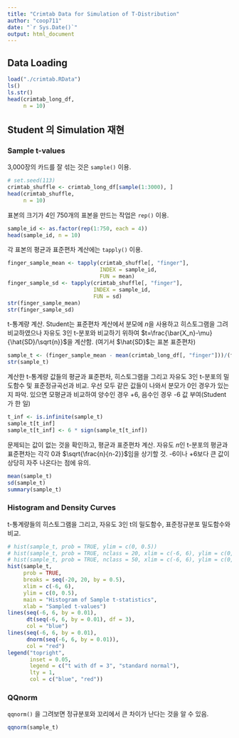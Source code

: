 ```yaml
---
title: "Crimtab Data for Simulation of T-Distribution"
author: "coop711"
date: "`r Sys.Date()`"
output: html_document
---
```


## Data Loading

```r
load("./crimtab.RData")
ls()
ls.str()
head(crimtab_long_df, 
     n = 10)
```

<P style = "page-break-before:always">

## Student 의 Simulation 재현

### Sample t-values

3,000장의 카드를 잘 섞는 것은 `sample()` 이용.
 
```r
# set.seed(113)
crimtab_shuffle <- crimtab_long_df[sample(1:3000), ]
head(crimtab_shuffle, 
     n = 10)
```

표본의 크기가 4인 750개의 표본을 만드는 작업은 `rep()` 이용.

```r
sample_id <- as.factor(rep(1:750, each = 4))
head(sample_id, n = 10)
```

각 표본의 평균과 표준편차 계산에는 `tapply()` 이용. 

```r
finger_sample_mean <- tapply(crimtab_shuffle[, "finger"], 
                             INDEX = sample_id, 
                             FUN = mean)
finger_sample_sd <- tapply(crimtab_shuffle[, "finger"], 
                           INDEX = sample_id, 
                           FUN = sd)
str(finger_sample_mean)
str(finger_sample_sd)
```

t-통계량 계산. Student는 표준편차 계산에서 분모에 $n$을 사용하고 히스토그램을 그려 비교하였으나 자유도 3인 t-분포와 비교하기 위하여 $t=\frac{\bar{X_n}-\mu}{\hat{SD}/\sqrt{n}}$을 계산함. (여기서 $\hat{SD}$는 표본 표준편차)

```r
sample_t <- (finger_sample_mean - mean(crimtab_long_df[, "finger"]))/(finger_sample_sd/sqrt(4))
str(sample_t)
```

계산한 t-통계량 값들의 평균과 표준편차, 히스토그램을 그리고 자유도 3인 t-분포의 밀도함수 및 표준정규곡선과 비교. 우선 모두 같은 값들이 나와서 분모가 0인 경우가 있는지 파악. 있으면 모평균과 비교하여 양수인 경우 +6, 음수인 경우 -6 값 부여(Student가 한 일)

```r
t_inf <- is.infinite(sample_t)
sample_t[t_inf]
sample_t[t_inf] <- 6 * sign(sample_t[t_inf])
```

문제되는 값이 없는 것을 확인하고, 평균과 표준편차 계산. 자유도 $n$인 t-분포의 평균과 표준편차는 각각 0과 $\sqrt{\frac{n}{n-2}}$임을 상기할 것. -6이나 +6보다 큰 값이 상당히 자주 나온다는 점에 유의.

```r
mean(sample_t)
sd(sample_t)
summary(sample_t)
```

<P style = "page-break-before:always">

### Histogram and Density Curves

t-통계량들의 히스토그램을 그리고, 자유도 3인 t의 밀도함수, 표준정규분포 밀도함수와 비교.

```r
# hist(sample_t, prob = TRUE, ylim = c(0, 0.5))
# hist(sample_t, prob = TRUE, nclass = 20, xlim = c(-6, 6), ylim = c(0, 0.5), main = "Histogram of Sample t-statistics", xlab = "Sampled t-values")
# hist(sample_t, prob = TRUE, nclass = 50, xlim = c(-6, 6), ylim = c(0, 0.5), main = "Histogram of Sample t-statistics", xlab = "Sampled t-values")
hist(sample_t, 
     prob = TRUE, 
     breaks = seq(-20, 20, by = 0.5), 
     xlim = c(-6, 6), 
     ylim = c(0, 0.5), 
     main = "Histogram of Sample t-statistics", 
     xlab = "Sampled t-values")
lines(seq(-6, 6, by = 0.01), 
      dt(seq(-6, 6, by = 0.01), df = 3), 
      col = "blue")
lines(seq(-6, 6, by = 0.01), 
      dnorm(seq(-6, 6, by = 0.01)), 
      col = "red")
legend("topright", 
       inset = 0.05, 
       legend = c("t with df = 3", "standard normal"),
       lty = 1, 
       col = c("blue", "red"))
```

<P style = "page-break-before:always">

### QQnorm

`qqnorm()` 을 그려보면 정규분포와 꼬리에서 큰 차이가 난다는 것을 알 수 있음.

```r
qqnorm(sample_t)
```

